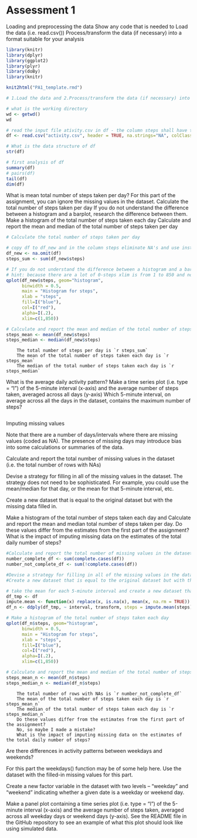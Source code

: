 Assessment 1
=========================

Loading and preprocessing the data
Show any code that is needed to
Load the data (i.e. read.csv())
Process/transform the data (if necessary) into a format suitable for your analysis
```r
library(knitr)
library(dplyr)
library(ggplot2)
library(plyr)
library(doBy)
library(knitr)

knit2html("PA1_template.rmd")

# 1.Load the data and 2.Process/transform the data (if necessary) into a format suitable for your analysis

# what is the working directory
wd <- getwd()
wd

# read the input file ativity.csv in df - the column steps shall have the format integer
df <- read.csv("activity.csv", header = TRUE, na.strings="NA", colClasses =c("integer", "Date", "integer"), sep=",")

# What is the data structure of df
str(df)

# first analysis of df
summary(df)
# pairs(df)
tail(df)
dim(df)
```

What is mean total number of steps taken per day?
For this part of the assignment, you can ignore the missing values in the dataset.
Calculate the total number of steps taken per day
If you do not understand the difference between a histogram and a barplot, research the difference between them. Make a histogram of the total number of steps taken each day
Calculate and report the mean and median of the total number of steps taken per day

```r
# Calculate the total number of steps taken per day

# copy df to df_new and in the column steps eliminate NA's and use instead 0
df_new <- na.omit(df)
steps_sum <- sum(df_new$steps)

# If you do not understand the difference between a histogram and a barplot, research the difference between them. Make a histogram of the total number of steps taken each day
# hint: because there are a lot of 0-steps xlim is from 1 to 850 and not from 0 to 850!!!
qplot(df_new$steps, geom="histogram",
      binwidth = 0.5,  
      main = "Histogram for steps", 
      xlab = "steps",  
      fill=I("blue"), 
      col=I("red"), 
      alpha=I(.2),
      xlim=c(1,850))

# Calculate and report the mean and median of the total number of steps taken per day
steps_mean <- mean(df_new$steps)
steps_median <- median(df_new$steps)
```

        The total number of steps per day is `r steps_sum`
        The mean of the total number of steps taken each day is `r steps_mean`
        The median of the total number of steps taken each day is `r steps_median`


What is the average daily activity pattern?
Make a time series plot (i.e. type = "l") of the 5-minute interval (x-axis) and the average number of steps taken, averaged across all days (y-axis)
Which 5-minute interval, on average across all the days in the dataset, contains the maximum number of steps?

```r

```

Imputing missing values

Note that there are a number of days/intervals where there are missing values (coded as NA). The presence of missing days may introduce bias into some calculations or summaries of the data.

Calculate and report the total number of missing values in the dataset (i.e. the total number of rows with NAs)

Devise a strategy for filling in all of the missing values in the dataset. The strategy does not need to be sophisticated. For example, you could use the mean/median for that day, or the mean for that 5-minute interval, etc.

Create a new dataset that is equal to the original dataset but with the missing data filled in.

Make a histogram of the total number of steps taken each day and Calculate and report the mean and median total number of steps taken per day. Do these values differ from the estimates from the first part of the assignment? What is the impact of imputing missing data on the estimates of the total daily number of steps?
```r
#Calculate and report the total number of missing values in the dataset (i.e. the total number of rows with NAs)
number_complete_df <- sum(complete.cases(df))
number_not_complete_df <- sum(!complete.cases(df))

#Devise a strategy for filling in all of the missing values in the dataset. The strategy does not need to be sophisticated. For example, you could use the mean/median for that day, or the mean for that 5-minute interval, etc.
#Create a new dataset that is equal to the original dataset but with the missing data filled in.

# take the mean for each 5-minute interval and create a new dataset that is equal to the original dataset but with the missing data filled in
df_tmp <- df
impute.mean <- function(x) replace(x, is.na(x), mean(x, na.rm = TRUE))
df_n <- ddply(df_tmp, ~ interval, transform, steps = impute.mean(steps))

# Make a histogram of the total number of steps taken each day
qplot(df_n$steps, geom="histogram",
      binwidth = 0.5,  
      main = "Histogram for steps", 
      xlab = "steps",  
      fill=I("blue"), 
      col=I("red"), 
      alpha=I(.2),
      xlim=c(1,850))

# Calculate and report the mean and median of the total number of steps taken per day
steps_mean_n <- mean(df_n$steps)
steps_median_n <- median(df_n$steps)
```

        The total number of rows with NAs is `r number_not_complete_df`
        The mean of the total number of steps taken each day is `r steps_mean_n`
        The median of the total number of steps taken each day is `r steps_median_n`
        Do these values differ from the estimates from the first part of the assignment? 
        No, so maybe I made a mistake?
        What is the impact of imputing missing data on the estimates of the total daily number of steps?


Are there differences in activity patterns between weekdays and weekends?

For this part the weekdays() function may be of some help here. Use the dataset with the filled-in missing values for this part.

Create a new factor variable in the dataset with two levels – “weekday” and “weekend” indicating whether a given date is a weekday or weekend day.

Make a panel plot containing a time series plot (i.e. type = "l") of the 5-minute interval (x-axis) and the average number of steps taken, averaged across all weekday days or weekend days (y-axis). See the README file in the GitHub repository to see an example of what this plot should look like using simulated data.
```r

```


